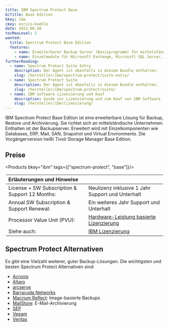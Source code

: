 ```yaml
---
title: IBM Spectrum Protect Base
bcTitle: Base Edition
bkey: ibm
ckey: enrico-koehle
date: 2022-06-20
tocMaxLevel: 2
wanted:
  title: Spectrum Protect Base Edition
  features:
    - name: Erweiterbarer Backup Server (Basisprogramm) für mittelständische Unternehmen
    - name: Einzelmodule für Microsoft Exchange, Microsoft SQL Server, Oracle, Domino/Notes, SAP und mehr erweitern die Basisfunktionen.
furtherReading:
  - name: Spectrum Protect Suite Entry
    description: Der Agent ist ebenfalls in diesem Bundle enthalten.
    slug: /hersteller/ibm/spectrum-protect/suite-entry/
  - name: Spectrum Protect Suite
    description: Der Agent ist ebenfalls in diesem Bundle enthalten.
    slug: /hersteller/ibm/spectrum-protect/suite/
  - name: IBM Software Lizenzierung und Kauf
    description: Guide zur Lizenzierung und zum Kauf von IBM Software
    slug: /hersteller/ibm/lizenzierung/
---
```




<Intro>

IBM Spectrum Protect Base Edition ist eine erweiterbare Lösung für Backup, Restore und Archivierung. Sie richtet sich an mittelständische Unternehmen. Enthalten ist der Backupserver. Erweitert wird mit Einzelkomponenten wie Databases, ERP, Mail, SAN, Snapshot und Virtual Environments. Die Vorgängerversion heißt Tivoli Storage Manager Base Edition.

</Intro>

<TOC />

## Preise

<Products bkey="ibm" tags={["spectrum-protect", "base"]}/>

<Legend>

|Erläuterungen und Hinweise||
|:----------------------------------|:-|
|License + SW Subscription & Support 12 Months:|Neulizenz inklusive 1 Jahr Support und Unterhalt|
|Annual SW Subscription & Support Renewal:|Ein weiteres Jahr Support und Unterhalt|
|Processor Value Unit (PVU):|[Hardware-Leistung basierte Lizenzierung](/hersteller/ibm/spectrum-protect/#pvu-lizenzierung)|
|Siehe auch:|[IBM Lizenzierung](/hersteller/ibm/lizenzierung/)|

</Legend>

## Spectrum Protect Alternativen

Es gibt eine Vielzahl weiterer, guter Backup-Lösungen. Die wichtigsten und besten Spectrum Protect Alternativen sind:

<ArrowList>

- [Acronis](/hersteller/acronis/)
- [Altaro](/hersteller/altaro/)
- [arcserve](/hersteller/arcserve/)
- [Barracuda Networks](/hersteller/barracuda-networks/)
- [Macrium Reflect](/hersteller/macrium/): Image-basierte Backups
- [MailStore](/hersteller/mailstore/): E-Mail-Archivierung
- [SEP](/hersteller/sep/)
- [Veeam](/hersteller/veeam/)
- [Veritas](/hersteller/veritas/)

</ArrowList>
